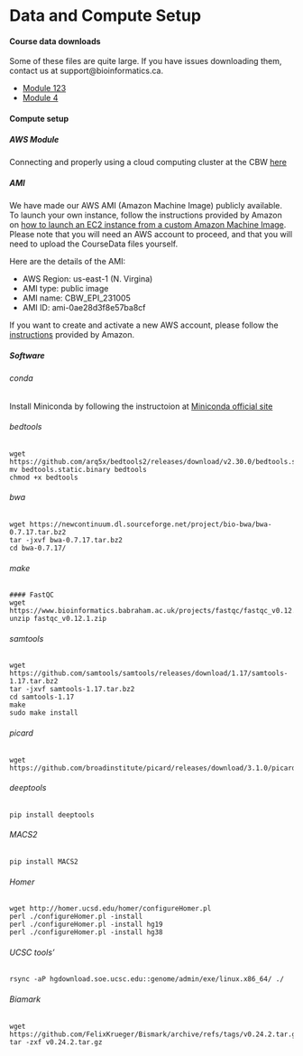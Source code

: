 # Data and Compute Setup

#### Course data downloads

:::: {.callout type="blue" title="Note"}

Some of these files are quite large. If you have issues downloading them, contact us at support@bioinformatics.ca.

::::

- [Module 123]()
- [Module 4]()

#### Compute setup

##### AWS Module

Connecting and properly using a cloud computing cluster at the CBW [here](https://bioinformaticsdotca.github.io/AWS_EPI23)

##### AMI

We have made our AWS AMI (Amazon Machine Image) publicly available. To launch your own instance, follow the instructions provided by Amazon on [how to launch an EC2 instance from a custom Amazon Machine Image](https://repost.aws/knowledge-center/launch-instance-custom-ami). Please note that you will need an AWS account to proceed, and that you will need to upload the CourseData files yourself.

Here are the details of the AMI:

- AWS Region: us-east-1 (N. Virgina)
- AMI type: public image
- AMI name: CBW_EPI_231005
- AMI ID: ami-0ae28d3f8e57ba8cf

If you want to create and activate a new AWS account, please follow the [instructions](https://aws.amazon.com/premiumsupport/knowledge-center/create-and-activate-aws-account/) provided by Amazon.

##### Software

###### conda
Install Miniconda by following the instructoion at [Miniconda official site](https://docs.conda.io/en/main/miniconda.html)

###### bedtools
```{}
wget https://github.com/arq5x/bedtools2/releases/download/v2.30.0/bedtools.static.binary
mv bedtools.static.binary bedtools
chmod +x bedtools
```

###### bwa
```{}
wget https://newcontinuum.dl.sourceforge.net/project/bio-bwa/bwa-0.7.17.tar.bz2
tar -jxvf bwa-0.7.17.tar.bz2
cd bwa-0.7.17/
```

###### make
```{}
#### FastQC
wget https://www.bioinformatics.babraham.ac.uk/projects/fastqc/fastqc_v0.12.1.zip
unzip fastqc_v0.12.1.zip
```

###### samtools
```{}
wget https://github.com/samtools/samtools/releases/download/1.17/samtools-1.17.tar.bz2
tar -jxvf samtools-1.17.tar.bz2
cd samtools-1.17
make
sudo make install
```

###### picard
```{}
wget https://github.com/broadinstitute/picard/releases/download/3.1.0/picard.jar
```

###### deeptools
```{}
pip install deeptools
```

###### MACS2
```{}
pip install MACS2
```

###### Homer
```{}
wget http://homer.ucsd.edu/homer/configureHomer.pl
perl ./configureHomer.pl -install
perl ./configureHomer.pl -install hg19
perl ./configureHomer.pl -install hg38
```

###### UCSC tools'
```{}
rsync -aP hgdownload.soe.ucsc.edu::genome/admin/exe/linux.x86_64/ ./
```

###### Biamark
```{}
wget https://github.com/FelixKrueger/Bismark/archive/refs/tags/v0.24.2.tar.gz
tar -zxf v0.24.2.tar.gz
```




